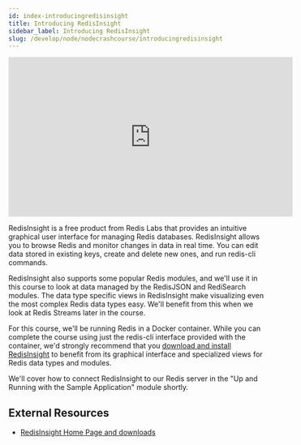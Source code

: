```yaml
---
id: index-introducingredisinsight
title: Introducing RedisInsight
sidebar_label: Introducing RedisInsight
slug: /develop/node/nodecrashcourse/introducingredisinsight
---
```



<div class="text--center">
<iframe width="560" height="315" src="https://www.youtube.com/embed/EUY8WyQdR-o" frameborder="0" allow="accelerometer; autoplay; clipboard-write; encrypted-media; gyroscope; picture-in-picture" allowfullscreen></iframe>
</div>

RedisInsight is a free product from Redis Labs that provides an intuitive graphical user interface for managing Redis databases. RedisInsight allows you to browse Redis and monitor changes in data in real time.  You can edit data stored in existing keys, create and delete new ones, and run redis-cli commands.

RedisInsight also supports some popular Redis modules, and we'll use it in this course to look at data managed by the RedisJSON and RediSearch modules.  The data type specific views in RedisInsight make visualizing even the most complex Redis data types easy.  We'll benefit from this when we look at Redis Streams later in the course.

For this course, we'll be running Redis in a Docker container.  While you can complete the course using just the redis-cli interface provided with the container, we'd strongly recommend that you [download and install RedisInsight](https://redislabs.com/redis-enterprise/redis-insight/) to benefit from its graphical interface and specialized views for Redis data types and modules.

We'll cover how to connect RedisInsight to our Redis server in the "Up and Running with the Sample Application" module shortly.


## External Resources

* [RedisInsight Home Page and downloads](https://redislabs.com/redis-enterprise/redis-insight/)